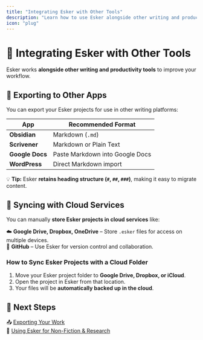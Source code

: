 ```yaml
---
title: "Integrating Esker with Other Tools"
description: "Learn how to use Esker alongside other writing and productivity tools."
icon: "plug"
---
```


# 🔌 Integrating Esker with Other Tools  

Esker works **alongside other writing and productivity tools** to improve your workflow.

## 📜 **Exporting to Other Apps**  

You can export your Esker projects for use in other writing platforms:  

| **App** | **Recommended Format** |
|---------|------------------------|
| **Obsidian** | Markdown (`.md`) |
| **Scrivener** | Markdown or Plain Text |
| **Google Docs** | Paste Markdown into Google Docs |
| **WordPress** | Direct Markdown import |

💡 **Tip:** Esker **retains heading structure (`#`, `##`, `###`)**, making it easy to migrate content.

## 🔗 **Syncing with Cloud Services**  

You can manually **store Esker projects in cloud services** like:  

☁️ **Google Drive, Dropbox, OneDrive** – Store `.esker` files for access on multiple devices.  
💾 **GitHub** – Use Esker for version control and collaboration.  

### **How to Sync Esker Projects with a Cloud Folder**  
1. Move your Esker project folder to **Google Drive, Dropbox, or iCloud**.  
2. Open the project in Esker from that location.  
3. Your files will be **automatically backed up in the cloud**.  

## 🎯 **Next Steps**  

📤 [Exporting Your Work](/exporting/markdown-export)  
📂 [Using Esker for Non-Fiction & Research](/advanced/nonfiction-research)  
